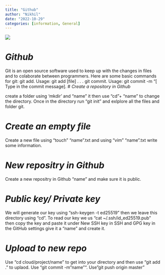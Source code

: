 ```yaml
---
title: "Github"
author: "Nikhil"
date: "2022-10-29"
categories: [information, General]
---
```

![](github.jpg)

# *Github*  
Git is an open source software used to keep up with the changes in files and to colaborate between programmers.
Here are some basic commands for git:
git add. Usage: git add [file] . . .
git commit. Usage: git commit -m “[ Type in the commit message].
# *Create a repository in Github*  

create a folder using ‘mkdir’ and “name” it then use “cd”+ “name” to change the directory. Once in the
directory run “git init” and exlplore all the files and folder git.

# *Create an empty file*  

Create a new file using “touch” “name”.txt and using “vim” “name”.txt write some information.

# *New repositry in Github*  

Create a new repositry in Github “name” and make sure it is public.

# *Public key/ Private key*  

We will generate our key using “ssh-keygen -t ed25519” then we leave this directory using “cd”. To read our
key we us “cat ~/.ssh/id_ed25519.pub” then copy the key and paste it under New SSH key in SSH and GPG
key in the GitHub settings give it a “name” and create it.

# *Upload to new repo*  

Use “cd cloud/project/name” to get into your directory and then use “git add .” to uplaod.
Use “git commit -m”name”“. Use”git push origin master”
